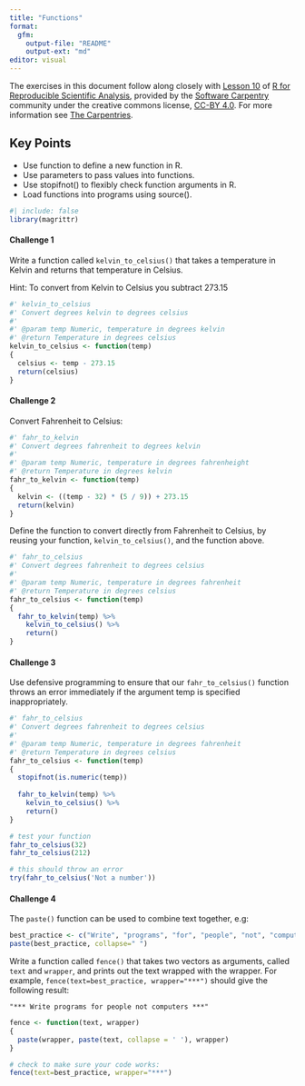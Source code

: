```yaml
---
title: "Functions"
format: 
  gfm:
    output-file: "README"
    output-ext: "md"
editor: visual
---
```


The exercises in this document follow along closely with [Lesson 10](https://swcarpentry.github.io/r-novice-gapminder/10-functions/index.html) of [R for Reproducible Scientific Analysis](https://swcarpentry.github.io/r-novice-gapminder/), provided by the [Software Carpentry](https://software-carpentry.org/) community under the creative commons license, [CC-BY 4.0](https://creativecommons.org/licenses/by/4.0/). For more information see [The Carpentries](https://carpentries.org/).

::: callout-tip
## Key Points

-   Use function to define a new function in R.
-   Use parameters to pass values into functions.
-   Use stopifnot() to flexibly check function arguments in R.
-   Load functions into programs using source().
:::

```r
#| include: false
library(magrittr)
```

#### Challenge 1

Write a function called `kelvin_to_celsius()` that takes a temperature in Kelvin and returns that temperature in Celsius.

Hint: To convert from Kelvin to Celsius you subtract 273.15

<!-- Challenge 1 answer begin -->

```r
#' kelvin_to_celsius
#' Convert degrees kelvin to degrees celsius
#' 
#' @param temp Numeric, temperature in degrees kelvin
#' @return Temperature in degrees celsius
kelvin_to_celsius <- function(temp)
{
  celsius <- temp - 273.15
  return(celsius)
}
```

<!-- Challenge 1 answer end -->

#### Challenge 2

Convert Fahrenheit to Celsius:

```r
#' fahr_to_kelvin
#' Convert degrees fahrenheit to degrees kelvin
#' 
#' @param temp Numeric, temperature in degrees fahrenheight
#' @return Temperature in degrees kelvin
fahr_to_kelvin <- function(temp)
{
  kelvin <- ((temp - 32) * (5 / 9)) + 273.15
  return(kelvin)
}
```

Define the function to convert directly from Fahrenheit to Celsius, by reusing your function, `kelvin_to_celsius()`, and the function above.

<!-- Challenge 2 answer begin -->

```r
#' fahr_to_celsius
#' Convert degrees fahrenheit to degrees celsius
#' 
#' @param temp Numeric, temperature in degrees fahrenheit
#' @return Temperature in degrees celsius
fahr_to_celsius <- function(temp)
{
  fahr_to_kelvin(temp) %>%
    kelvin_to_celsius() %>%
    return()
}
```

<!-- Challenge 2 answer end -->

#### Challenge 3

Use defensive programming to ensure that our `fahr_to_celsius()` function throws an error immediately if the argument temp is specified inappropriately.

<!-- Challenge 3 answer begin -->

```r
#' fahr_to_celsius
#' Convert degrees fahrenheit to degrees celsius
#' 
#' @param temp Numeric, temperature in degrees fahrenheit
#' @return Temperature in degrees celsius
fahr_to_celsius <- function(temp)
{
  stopifnot(is.numeric(temp))
  
  fahr_to_kelvin(temp) %>%
    kelvin_to_celsius() %>%
    return()
}

# test your function
fahr_to_celsius(32)
fahr_to_celsius(212)

# this should throw an error
try(fahr_to_celsius('Not a number'))
```

<!-- Challenge 3 answer end -->

#### Challenge 4

The `paste()` function can be used to combine text together, e.g:

```r
best_practice <- c("Write", "programs", "for", "people", "not", "computers")
paste(best_practice, collapse=" ")
```

Write a function called `fence()` that takes two vectors as arguments, called `text` and `wrapper`, and prints out the text wrapped with the wrapper. For example, `fence(text=best_practice, wrapper="***")` should give the following result:

    "*** Write programs for people not computers ***"

<!-- Challenge 4 answer begin -->

```r
fence <- function(text, wrapper)
{
  paste(wrapper, paste(text, collapse = ' '), wrapper)
}

# check to make sure your code works:
fence(text=best_practice, wrapper="***")
```

<!-- Challenge 4 answer end -->
